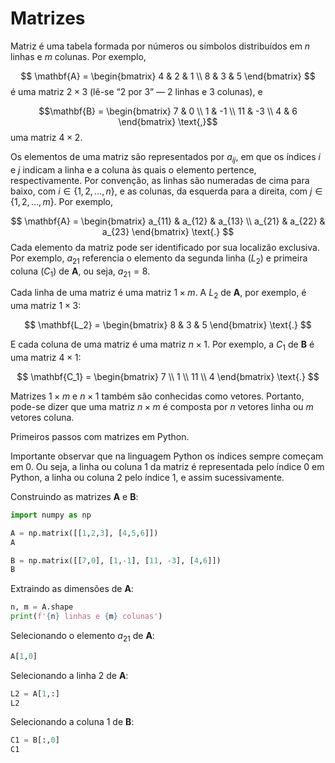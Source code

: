 # Matrizes

Matriz é uma tabela formada por números ou símbolos distribuídos em $n$ linhas e $m$ colunas. Por exemplo,

$$
\mathbf{A} = \begin{bmatrix}
4 & 2 & 1 \\ 
8 & 3 & 5
\end{bmatrix}
$$
é uma matriz $2 \times 3$ (lê-se "2 por 3" — 2 linhas e 3 colunas), e

$$\mathbf{B} = \begin{bmatrix}
7 & 0 \\ 
1 & -1 \\
11 & -3 \\
4 & 6
\end{bmatrix} \text{,}$$
uma matriz $4 \times 2$.

Os elementos de uma matriz são representados por $a_{ij}$, em que os índices $i$ e $j$ indicam a linha e a coluna às quais o elemento pertence, respectivamente. Por convenção, as linhas são numeradas de cima para baixo, com $i \in \{1,2,\ldots,n\}$, e as colunas, da esquerda para a direita, com $j \in \{1,2,\ldots,m\}$. Por exemplo,

$$
\mathbf{A} = \begin{bmatrix}
a_{11} & a_{12} & a_{13} \\ 
a_{21} & a_{22} & a_{23}
\end{bmatrix} \text{.}
$$
Cada elemento da matriz pode ser identificado por sua localizão exclusiva. Por exemplo, $a_{21}$ referencia o elemento da segunda linha ($L_2$) e primeira coluna ($C_1$) de $\mathbf{A}$, ou seja, $a_{21} = 8$.

Cada linha de uma matriz é uma matriz $1 \times m$. A $L_2$ de $\mathbf{A}$, por exemplo, é uma matriz $1 \times 3$:

$$
\mathbf{L_2} = \begin{bmatrix}
8 & 3 & 5
\end{bmatrix} \text{.}
$$

E cada coluna de uma matriz é uma matriz $n \times 1$. Por exemplo, a $C_1$ de $\mathbf{B}$ é uma matriz $4 \times 1$:

$$
\mathbf{C_1} = \begin{bmatrix}
7 \\ 
1 \\
11 \\
4
\end{bmatrix} \text{.}
$$

Matrizes $1 \times m$ e $n \times 1$ também são conhecidas como vetores. Portanto, pode-se dizer que uma matriz $n \times m$ é composta por $n$ vetores linha ou $m$ vetores coluna.

::: {.example}
Primeiros passos com matrizes em Python.

Importante observar que na linguagem Python os índices sempre começam em 0. Ou seja, a linha ou coluna 1 da matriz é representada pelo índice 0 em Python, a linha ou coluna 2 pelo índice 1, e assim sucessivamente.

Construindo as matrizes $\mathbf{A}$ e $\mathbf{B}$:
```python
import numpy as np

A = np.matrix([[1,2,3], [4,5,6]])
A

B = np.matrix([[7,0], [1,-1], [11, -3], [4,6]])
B
```

Extraindo as dimensões de $\mathbf{A}$:
```python
n, m = A.shape
print(f'{n} linhas e {m} colunas')
```

Selecionando o elemento $a_{21}$ de $\mathbf{A}$:
```python
A[1,0]
```

Selecionando a linha 2 de $\mathbf{A}$:
```python
L2 = A[1,:]
L2
```

Selecionando a coluna 1 de $\mathbf{B}$:
```python
C1 = B[:,0]
C1
```
:::

